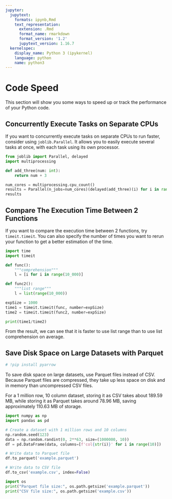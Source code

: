 ```yaml
---
jupyter:
  jupytext:
    formats: ipynb,Rmd
    text_representation:
      extension: .Rmd
      format_name: rmarkdown
      format_version: '1.2'
      jupytext_version: 1.16.7
  kernelspec:
    display_name: Python 3 (ipykernel)
    language: python
    name: python3
---
```


# Code Speed


This section will show you some ways to speed up or track the performance of your Python code. 


## Concurrently Execute Tasks on Separate CPUs	


If you want to concurrently execute tasks on separate CPUs to run faster, consider using `joblib.Parallel`. It allows you to easily execute several tasks at once, with each task using its own processor.

```python
from joblib import Parallel, delayed
import multiprocessing

def add_three(num: int):
    return num + 3

num_cores = multiprocessing.cpu_count()
results = Parallel(n_jobs=num_cores)(delayed(add_three)(i) for i in range(10))
results 
```

## Compare The Execution Time Between 2 Functions


If you want to compare the execution time between 2 functions, try `timeit.timeit`. You can also specify the number of times you want to rerun your function to get a better estimation of the time.

```python
import time 
import timeit 

def func():
    """comprehension"""
    l = [i for i in range(10_000)]

def func2():
    """list range"""
    l = list(range(10_000))

expSize = 1000
time1 = timeit.timeit(func, number=expSize)
time2 = timeit.timeit(func2, number=expSize)

print(time1/time2)
```

From the result, we can see that it is faster to use list range than to use list comprehension on average.


## Save Disk Space on Large Datasets with Parquet 

```python
# !pip install pyarrow
```

To save disk space on large datasets, use Parquet files instead of CSV.  Because Parquet files are compressed, they take up less space on disk and in memory than uncompressed CSV files. 

For a 1 million row, 10 column dataset, storing it as CSV takes about 189.59 MB, while storing it as Parquet takes around 78.96 MB, saving approximately 110.63 MB of storage.

```python
import numpy as np
import pandas as pd

# Create a dataset with 1 million rows and 10 columns 
np.random.seed(123)
data = np.random.randint(0, 2**63, size=(1000000, 10))
df = pd.DataFrame(data, columns=[f'col{str(i)}' for i in range(10)])
```

```python
# Write data to Parquet file
df.to_parquet('example.parquet')

# Write data to CSV file
df.to_csv('example.csv', index=False)
```

```python
import os
print("Parquet file size:", os.path.getsize('example.parquet'))
print("CSV file size:", os.path.getsize('example.csv')) 
```
